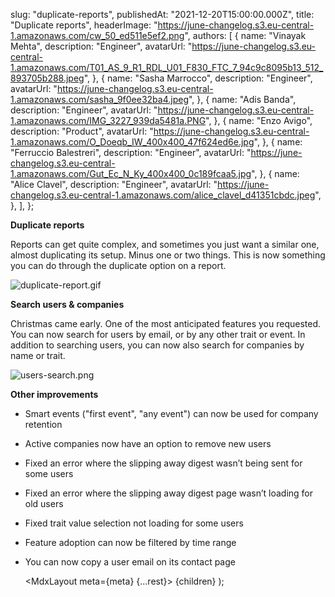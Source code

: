 
  slug: "duplicate-reports",
  publishedAt: "2021-12-20T15:00:00.000Z",
  title: "Duplicate reports",
  headerImage:
    "https://june-changelog.s3.eu-central-1.amazonaws.com/cw_50_ed511e5ef2.png",
  authors: [
    {
      name: "Vinayak Mehta",
      description: "Engineer",
      avatarUrl:
        "https://june-changelog.s3.eu-central-1.amazonaws.com/T01_AS_9_R1_RDL_U01_F830_FTC_7_94c9c8095b13_512_893705b288.jpeg",
    },
    {
      name: "Sasha Marrocco",
      description: "Engineer",
      avatarUrl:
        "https://june-changelog.s3.eu-central-1.amazonaws.com/sasha_9f0ee32ba4.jpeg",
    },
    {
      name: "Adis Banda",
      description: "Engineer",
      avatarUrl:
        "https://june-changelog.s3.eu-central-1.amazonaws.com/IMG_3227_939da5481a.PNG",
    },
    {
      name: "Enzo Avigo",
      description: "Product",
      avatarUrl:
        "https://june-changelog.s3.eu-central-1.amazonaws.com/O_Doeqb_IW_400x400_47f624ed6e.jpg",
    },
    {
      name: "Ferruccio Balestreri",
      description: "Engineer",
      avatarUrl:
        "https://june-changelog.s3.eu-central-1.amazonaws.com/Gut_Ec_N_Ky_400x400_0c189fcaa5.jpg",
    },
    {
      name: "Alice Clavel",
      description: "Engineer",
      avatarUrl:
        "https://june-changelog.s3.eu-central-1.amazonaws.com/alice_clavel_d41351cbdc.jpeg",
    },
  ],
};

**Duplicate reports**

Reports can get quite complex, and sometimes you just want a similar one, almost duplicating its setup.
Minus one or two things. This is now something you can do through the duplicate option on a report.

![duplicate-report.gif](https://june-changelog.s3.eu-central-1.amazonaws.com/duplicate_report_7ceb023d62.gif)

**Search users & companies**

Christmas came early. One of the most anticipated features you requested.
You can now search for users by email, or by any other trait or event. In addition to searching users, you can now also search for companies by name or trait.

![users-search.png](https://june-changelog.s3.eu-central-1.amazonaws.com/users_search_7b6a1efbc1.png)

**Other improvements**

- Smart events ("first event", "any event") can now be used for company retention
- Active companies now have an option to remove new users
- Fixed an error where the slipping away digest wasn’t being sent for some users
- Fixed an error where the slipping away digest page wasn’t loading for old users
- Fixed trait value selection not loading for some users
- Feature adoption can now be filtered by time range
- You can now copy a user email on its contact page

  <MdxLayout meta={meta} {...rest}>
    {children}
  </MdxLayout>
);
